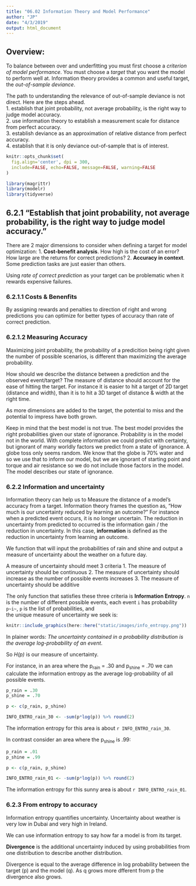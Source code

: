 ```yaml
---
title: "06.02 Information Theory and Model Performance"
author: "JP"
date: "4/3/2019"
output: html_document
---
```


## Overview: 
To balance between over and underfitting you must first choose a *criterion of model performance*. You must choose a *target* that you want the model to perform well at. Information theory provides a common and useful target, the *out-of-sample deviance*.

The path to understanding the relevance of out-of-sample deviance is not direct. Here are the steps ahead.  
    1. establish that joint probability, not average probability, is the right way to judge model accuracy.  
    2. use information theory to establish a measurement scale for distance from perfect accuracy.  
    3. establish deviance as an approximation of relative distance from perfect accuracy.  
    4. establish that it is only deviance out-of-sample that is of interest.  

```r
knitr::opts_chunk$set(
  fig.align='center', dpi = 300, 
  include=FALSE, echo=FALSE, message=FALSE, warning=FALSE
)
```

```r
library(magrittr)
library(modelr)
library(tidyverse)
```

## 6.2.1 "Establish that joint probability, not average probability, is the right way to judge model accuracy."
There are 2 major dimensions to consider when defining a target for model optimization: 
    1. **Cost-benefit analysis**. How high is the cost of an error? How large are the returns for correct predictions? 
    2. **Accuracy in context**. Some prediction tasks are just easier than others. 

Using *rate of correct prediction* as your target can be problematic when it rewards expensive failures. 

### 6.2.1.1 Costs & Benenfits
By assigning rewards and penalties to direction of right and wrong predictions you can optimize for better types of accuracy than rate of correct prediction. 

### 6.2.1.2 Measuring Accuracy
Maximizing joint probability, the probability of a predicition being right given the number of possible scenarios, is different than maximizing the average probability.

How should we describe the distance between a prediction and the observed event/target? The measure of distance should account for the ease of hitting the target. For instance it is easier to hit a target of 2D target (distance and width), than it is to hit a 3D target of distance & width at the right time. 

As more dimensions are added to the target, the potential to miss and the potential to impress have both grown. 

Keep in mind that the best model is not true. The best model provides the right probabilities given our state of ignorance. Probability is in the model not in the world. With complete information we could predict with certainty, but ignorant of many worldly factors we predict from a state of ignorance. A globe toss only seems random. We know that the globe is 70% water and so we use that to inform our model, but we are ignorant of starting point and torque and air resistance so we do not include those factors in the model. The model describes our state of ignorance.

### 6.2.2 Information and uncertainty
Information theory can help us to Measure the distance of a model's accuracy from a target. Information theory frames the question as, "How much is our uncertainty reduced by learning an outcome?" For instance when a predicted event occurs, it is no longer uncertain. The reduction in uncertainty from predicted to occurred is the information gain / the reduction in uncertainty. 
In this case, **information** is defined as the reduction in uncertainty from learning an outcome. 

We function that will input the probabilities of rain and shine and output a measure of uncertainty about the weather on a future day.

A measure of uncertainty should meet 3 criteria
    1. The measure of uncertainty should be continuous
    2. The measure of uncertainty should increase as the number of possible events increases
    3. The measure of uncertainty should be additive
    
The only function that satisfies these three criteria is **Information Entropy**. 
    `n` is the number of different possible events,
    each event `i` has probability `p~i~`, 
    `p` is the list of probabilities, and  
    the unique measure of uncertainty we seek is:
```r
knitr::include_graphics(here::here("static/images/info_entropy.png"))
```

In plainer words: *The uncertainty contained in a probability distribution is the average log-probability of an event*.

So *H(p)* is our measure of uncertainty. 

For instance, in an area where the p~rain~ = .30 and p~shine~ = .70 we can calculate the information entropy as the average log-probability of all possible events.
```r
p_rain = .30  
p_shine = .70

p <- c(p_rain, p_shine)

INFO_ENTRO_rain_30 <- -sum(p*log(p)) %>% round(2)
```

The information entropy for this area is about `r INFO_ENTRO_rain_30`.

In contrast consider an area where the p~shine~ is .99:
```r
p_rain = .01  
p_shine = .99

p <- c(p_rain, p_shine)

INFO_ENTRO_rain_01 <- -sum(p*log(p)) %>% round(2)
```

The information entropy for this sunny area is about `r INFO_ENTRO_rain_01`.

### 6.2.3 From entropy to accuracy
Information entropy quantifies uncertainty. Uncertainty about weather is very low in Dubai and very high in Ireland. 

We can use information entropy to say how far a model is from its target. 

**Divergence** is the additional uncertainty induced by using probabilities from one distribution to describe another distribution. 

Divergence is equal to the average difference in log probability between the target (p) and the model (q). As q grows more dfferent from p the divergence also grows. 
